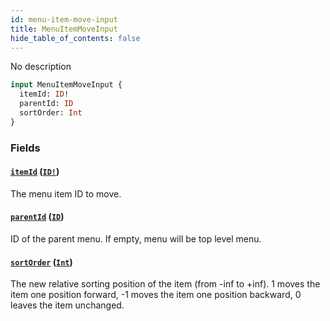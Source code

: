 ```yaml
---
id: menu-item-move-input
title: MenuItemMoveInput
hide_table_of_contents: false
---
```


No description

```graphql
input MenuItemMoveInput {
  itemId: ID!
  parentId: ID
  sortOrder: Int
}
```

### Fields

#### [`itemId`](#) ([`ID!`](../../../developer/api-reference/scalars/id))

The menu item ID to move.

#### [`parentId`](#) ([`ID`](../../../developer/api-reference/scalars/id))

ID of the parent menu. If empty, menu will be top level menu.

#### [`sortOrder`](#) ([`Int`](../../../developer/api-reference/scalars/int))

The new relative sorting position of the item (from -inf to +inf). 1 moves the item one position forward, -1 moves the item one position backward, 0 leaves the item unchanged.
